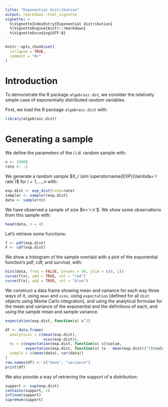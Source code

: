 ```yaml
---
title: "Exponential distribution"
output: rmarkdown::html_vignette
vignette: >
  %\VignetteIndexEntry{Exponential distribution}
  %\VignetteEngine{knitr::rmarkdown}
  %\VignetteEncoding{UTF-8}
---
```


```r
knitr::opts_chunk$set(
  collapse = TRUE,
  comment = "#>"
)
```

# Introduction
To demonstrate the R package `algebraic.dst`, we consider the relatively
simple case of exponentially distributed random variables.

First, we load the R package `algebraic.dist` with:

```r
library(algebraic.dist)
```

# Generating a sample

We define the parameters of the i.i.d. random sample with:
```r
n <- 10000
rate <- .5
```

We generate a random sample $X_i \sim \operatorname{EXP}(\lambda=`r rate`)$ for
$i=1,\ldots,n$ with:
```r
exp.dist <- exp_dist(rate=rate)
sampler <- sampler(exp.dist)
data <- sampler(n)
```

We have observed a sample of size $n=`r n`$.
We show some observations from this sample with:
```r
head(data, n = 4)
```


Let's retrieve some functions:
```r
f <- pdf(exp.dist)
F <- cdf(exp.dist)
```


We show a histogram of the sample overlaid with a plot of the exponential
function's pdf, cdf, and survival, with:
```r
hist(data, freq = FALSE, breaks = 40, ylim = c(0, 1))
curve(f(x), add = TRUE, col = "red")
curve(F(x), add = TRUE, col = "blue")
```



We construct a data frame showing mean and variance for each
way three ways of it, using `mean` and `vcov`, using `expectation` (defined
for all `dist` objects using Monte Carlo integration), and using the
analytical formulae for the mean and variance of the exponential
and the definitions of each, and using the sample mean and sample variance.

```r
expectation(exp.dist, function(x) x^2)
```

```r
df <- data.frame(
  analytical = c(mean(exp.dist),
                 vcov(exp.dist)),
  mc = c(expectation(exp.dist, function(x) x)$value,
         expectation(exp.dist, function(x) (x - mean(exp.dist))^2)$value),
  sample = c(mean(data), var(data))
)
row.names(df) <- c("mean", "variance")
print(df)
```


We also provide a way of retrieving the support of a distribution:
```r
support <- sup(exp.dist)
contains(support, 2)
infinum(support)
supremum(support)
```
